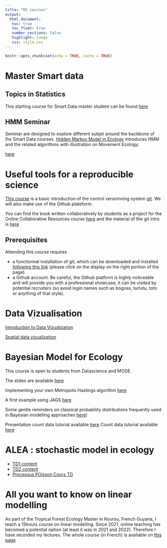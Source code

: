 ```yaml
---
title: "M2 courses"
output: 
  html_document:
   toc: true
   toc_float: true
   number_sections: false
   highlight: tango
   css: style.css
---
```





```r
knitr::opts_chunk$set(echo = TRUE, cache = TRUE)
```


# Master Smart data

## Topics in Statistics

This starting course for Smart Data master student can be found [here](https://marieetienne.github.io/TopicsInStatistics/)

## HMM Seminar

Seminar are designed to explore different subjet around the backbone of the Smart Data courses. [Hidden Markov Model in Ecology](https://marieetienne.github.io/smartdata_hmm) introduces HMM and the related algorithms with illustration on Movement Ecology.


[here](https://marieetienne.github.io/TopicsInStatistics/)

# Useful tools for a reproducible science

[This course](https://marieetienne.github.io/reproductibilite/_presentation) is a basic introduction of the control versionning system [git](https://git-scm.com/). We will also make use  of the Github plateform.

You can find the book written collaboratively by students as a project for the Online Collaborative Resources course [here](https://marieetienne.github.io/MODE_reproduciblescience/) and the material of the git intro is [here](https://marieetienne.github.io/reproductibilite/_presentation/english_version.html)


## Prerequisites

Attending this course requires 

   - a functionnal installation of git, which can be downloaded and installed [following this link](https://git-scm.com/downloads) (please click on the display on the right portion of the page).
   - a Github account. Be careful, the Github platform is highly noticeable and will provide you with a professional showcase, it can be visited by potential recruiters (so avoid login names such as bogoss, turlutu, toto or anything of that style).


# Data Vizualisation 

[Introduction to Data Vizualization](https://marieetienne.github.io/Vizualisation/_presentation/visu_intro.html)

[Spatial data vizualization](https://marieetienne.github.io/Vizualisation/_presentation/maps.html)

# Bayesian Model for Ecology

This course is open to students from Datascience and MODE.

The slides are available  [here](https://marieetienne.github.io/bayesian_and_ecology/_presentation/#1)

Implementing your own Metropolis Hastings algorithm  [here](https://marieetienne.github.io/bayesian_and_ecology/_presentation/simpleMCMC.html)

A first example using JAGS  [here](https://marieetienne.github.io/bayesian_and_ecology/_presentation/IllustrationMCMC.html)

Some gentle reminders on classical probability distributions frequently used in Bayesian modelling approaches [here](https://marieetienne.github.io/bayesian_and_ecology/_presentation/LoiProbas.html))


Presentation count data tutorial available  [here](slides/Presentation_pup.pdf)
Count data tutorial available  [here](slides/TD_Pup2.pdf) 

# ALEA : stochastic model in ecology 

* [TD1 content](https://marieetienne.github.io/MODE/_presentation/TD1.html)
* [TD2 content](https://marieetienne.github.io/MODE/_presentation/TD2.html)
* [Processus POisson Cours TD](https://marieetienne.github.io/MODE/_presentation/coursTD_ppd ...html)


# All you want to know on linear modelling

As part of the Tropical Forest Ecology Master in Kourou, French Guyana, I teach a 15hours course on linear modelling. Since 2021, online teaching has becomed a potential option (at least it was in 2021 and 2022). Therefore I have recorded my lectures. The whole course (in French) is available on [this page](linearmodel.html) 

